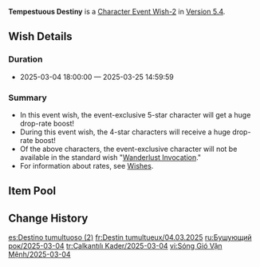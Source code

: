 {{Wish
|name              = Tempestuous Destiny 2025-03-04
|image             = Tempestuous Destiny 2025-03-04.png
|type              = Character Event
|type2             = Character Event-2
|duration          = event
|time_start        = 2025-03-04 18:00:00
|time_end          = 2025-03-25 14:59:59
|link              = https://genshin.hoyoverse.com/en/news/detail/154505
|preceding         = Dawn's Drifting Reverie/2025-02-12
|preceding2        = Romaritime Meluserenity/2025-02-12
|succeeding        = Cornucopia of Contention/2025-03-26
|succeeding2       = The Crane Soars Skyward/2025-03-26
|alongside         = Chanson of Many Waters/2025-03-04
|alongside2        = Epitome Invocation/2025-03-04
|previous          = Tempestuous Destiny/2023-10-17
}}
'''Tempestuous Destiny''' is a [[Character Event Wish-2]] in [[Version 5.4]].

==Wish Details==
===Duration===
* 2025-03-04 18:00:00 &mdash; 2025-03-25 14:59:59

===Summary===
* In this event wish, the event-exclusive 5-star character {{Wish Item|Wriothesley}} will get a huge drop-rate boost!
* During this event wish, the 4-star characters {{Wish Item|Charlotte; Chongyun; Mika}} will receive a huge drop-rate boost!
* Of the above characters, the event-exclusive character will not be available in the standard wish "[[Wanderlust Invocation]]."
* For information about rates, see [[Wish]]es.

==Item Pool==
{{Wish Pool
|character_5_F = Wriothesley
|character_4_F = Charlotte; Chongyun; Mika
|character_5   = Dehya; Diluc; Jean; Keqing; Mona; Qiqi; Tighnari
|character_4   = Barbara; Beidou; Bennett; Candace; Chevreuse; Collei; Diona; Dori; Faruzan; Fischl; Freminet; Gaming; Gorou; Kachina; Kaveh; Kirara; Kujou Sara; Kuki Shinobu; Lan Yan; Layla; Lynette; Ningguang; Noelle; Ororon; Razor; Rosaria; Sayu; Sethos; Shikanoin Heizou; Sucrose; Thoma; Xiangling; Xingqiu; Xinyan; Yanfei; Yaoyao; Yun Jin
|weapon_4      = Dragon's Bane; Eye of Perception; Favonius Codex; Favonius Greatsword; Favonius Lance; Favonius Sword; Favonius Warbow; Lion's Roar; Rainslasher; Rust; Sacrificial Bow; Sacrificial Fragments; Sacrificial Greatsword; Sacrificial Sword; The Bell; The Flute; The Stringless; The Widsith
|weapon_3      = Black Tassel; Bloodtainted Greatsword; Cool Steel; Debate Club; Emerald Orb; Ferrous Shadow; Harbinger of Dawn; Magic Guide; Raven Bow; Sharpshooter's Oath; Skyrider Sword; Slingshot; Thrilling Tales of Dragon Slayers
}}

==Change History==
{{Change History|5.4}}

[[es:Destino tumultuoso (2)]]
[[fr:Destin tumultueux/04.03.2025]]
[[ru:Бушующий рок/2025-03-04]]
[[tr:Çalkantılı Kader/2025-03-04]]
[[vi:Sóng Gió Vận Mệnh/2025-03-04]]